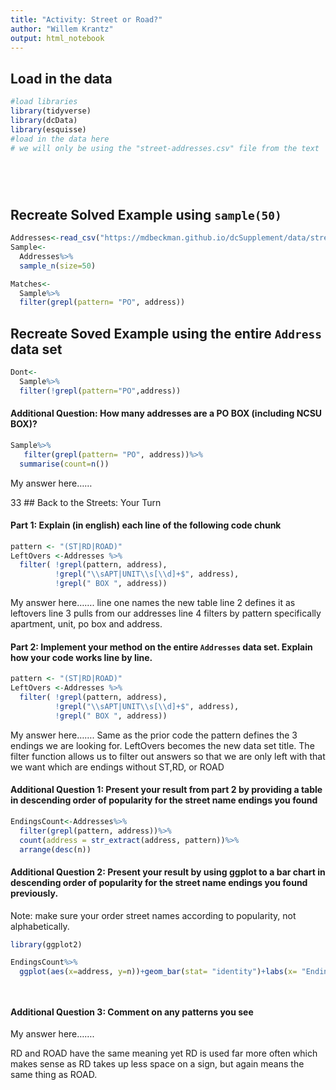 ```yaml
---
title: "Activity: Street or Road?"
author: "Willem Krantz"
output: html_notebook
---
```


## Load in the data

```r
#load libraries 
library(tidyverse)
library(dcData)
library(esquisse)
#load in the data here 
# we will only be using the "street-addresses.csv" file from the text



  


```

## Recreate Solved Example using `sample(50)`

```r
Addresses<-read_csv("https://mdbeckman.github.io/dcSupplement/data/street-addresses.csv")
Sample<-
  Addresses%>%
  sample_n(size=50)

Matches<-
  Sample%>%
  filter(grepl(pattern= "PO", address))
```

## Recreate Soved Example using the entire `Address` data set

```r
Dont<-
  Sample%>%
  filter(!grepl(pattern="PO",address))

```

#### Additional Question: How many addresses are a PO BOX (including NCSU BOX)? 

```r
Sample%>%
   filter(grepl(pattern= "PO", address))%>%
  summarise(count=n())


```

My answer here...... 

33
## Back to the Streets: Your Turn

#### Part 1: Explain (in english) each line of the following code chunk

```r
pattern <- "(ST|RD|ROAD)"
LeftOvers <-Addresses %>% 
  filter( !grepl(pattern, address),
          !grepl("\\sAPT|UNIT\\s[\\d]+$", address),
          !grepl(" BOX ", address))
```

My answer here.......
line one names the new table 
line 2 defines it as leftovers 
line 3 pulls from our addresses 
line 4 filters by pattern specifically apartment, unit, po box and address. 



#### Part 2: Implement your method on the entire `Addresses` data set. Explain how your code works line by line.

```r
pattern <- "(ST|RD|ROAD)"
LeftOvers <-Addresses %>% 
  filter( !grepl(pattern, address),
          !grepl("\\sAPT|UNIT\\s[\\d]+$", address),
          !grepl(" BOX ", address))


```

My answer here.......
Same as the prior code the pattern defines the 3 endings we are looking for. LeftOvers becomes the new data set title. The filter function allows us to filter out answers so that we are only left with that we want which are endings without ST,RD, or ROAD

#### Additional Question 1: Present your result from part 2 by providing a table in descending order of popularity for the street name endings you found

```r
EndingsCount<-Addresses%>%
  filter(grepl(pattern, address))%>%
  count(address = str_extract(address, pattern))%>%
  arrange(desc(n))


```

#### Additional Question 2: Present your result by using ggplot to a bar chart in descending order of popularity for the street name endings you found previously.

Note: make sure your order street names according to popularity, not alphabetically.

```r
library(ggplot2)

EndingsCount%>%
  ggplot(aes(x=address, y=n))+geom_bar(stat= "identity")+labs(x= "Endings", y="Frequency")




```

#### Additional Question 3: Comment on any patterns you see

My answer here.......

RD and ROAD have the same meaning yet RD is used far more often which makes sense as RD takes up less space on a sign, but again means the same thing as ROAD. 

